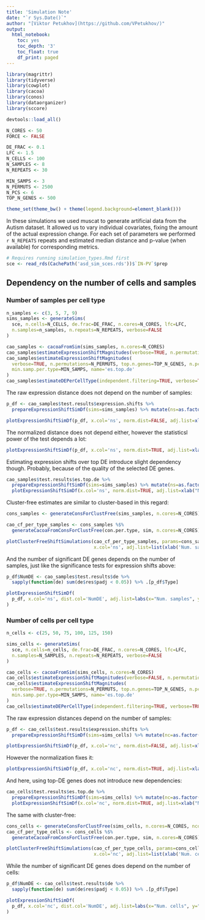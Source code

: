 ```yaml
---
title: 'Simulation Note'
date: "`r Sys.Date()`"
author: "[Viktor Petukhov](https://github.com/VPetukhov/)"
output:
  html_notebook:
    toc: yes
    toc_depth: '3'
    toc_float: true
    df_print: paged
---
```


```r
library(magrittr)
library(tidyverse)
library(cowplot)
library(cacoa)
library(conos)
library(dataorganizer)
library(sccore)

devtools::load_all()

N_CORES <- 50
FORCE <- FALSE

DE_FRAC <- 0.1
LFC <- 1.5
N_CELLS <- 100
N_SAMPLES <- 8
N_REPEATS <- 30

MIN_SAMPS <- 3
N_PERMUTS <- 2500
N_PCS <- 6
TOP_N_GENES <- 500

theme_set(theme_bw() + theme(legend.background=element_blank()))
```

In these simulations we used muscat to generate artificial data from the Autism
dataset. It allowed us to vary individual covariates, fixing the amount of the
actual expression change. For each set of parameters we performed `r N_REPEATS`
repeats and estimated median distance and p-value (when available) for 
corresponding metrics.

```r
# Requires running simulation_types.Rmd first
sce <- read_rds(CachePath('asd_sim_sces.rds'))$`IN-PV`$prep
```

## Dependency on the number of cells and samples

### Number of samples per cell type

```r
n_samples <- c(3, 5, 7, 9)
sims_samples <- generateSims(
  sce, n.cells=N_CELLS, de.frac=DE_FRAC, n.cores=N_CORES, lfc=LFC, 
  n.samples=n_samples, n.repeats=N_REPEATS, verbose=FALSE
)

cao_samples <- cacoaFromSim(sims_samples, n.cores=N_CORES)
cao_samples$estimateExpressionShiftMagnitudes(verbose=TRUE, n.permutations=N_PERMUTS, min.samp.per.type=MIN_SAMPS)
cao_samples$estimateExpressionShiftMagnitudes(
  verbose=TRUE, n.permutations=N_PERMUTS, top.n.genes=TOP_N_GENES, n.pcs=N_PCS, 
  min.samp.per.type=MIN_SAMPS, name='es.top.de'
)
cao_samples$estimateDEPerCellType(independent.filtering=TRUE, verbose=TRUE)
```

The raw expression distance does not depend on the number of samples:

```r
p_df <- cao_samples$test.results$expression.shifts %>% 
  prepareExpressionShiftSimDf(sims=sims_samples) %>% mutate(ns=as.factor(ns)) 

plotExpressionShiftSimDf(p_df, x.col='ns', norm.dist=FALSE, adj.list=xlab("Num. samples"))
```

The normalized distance does not depend either, however the statisticsl power of 
the test depends a lot:

```r
plotExpressionShiftSimDf(p_df, x.col='ns', norm.dist=TRUE, adj.list=xlab("Num. samples"))
```

Estimating expression shifts over top DE introduce slight dependency though. Probably,
because of the quality of the selected DE genes.

```r
cao_samples$test.results$es.top.de %>% 
  prepareExpressionShiftSimDf(sims=sims_samples) %>% mutate(ns=as.factor(ns)) %>% 
  plotExpressionShiftSimDf(x.col='ns', norm.dist=TRUE, adj.list=xlab("Num. samples"))
```

Cluster-free estimates are similar to cluster-based in this regard:

```r
cons_samples <- generateConsForClustFree(sims_samples, n.cores=N_CORES)
```

```r
cao_cf_per_type_samples <- cons_samples %$% 
  generateCacoaFromConsForClustFree(con.per.type, sim, n.cores=N_CORES)
```

```r
plotClusterFreeShiftSimulations(cao_cf_per_type_samples, params=cons_samples$sim$params, 
                                x.col='ns', adj.list=list(xlab('Num. samples')))
```

And the number of significant DE genes depends on the number of samples, just like
the significance tests for expression shifts above:

```r
p_df$NumDE <- cao_samples$test.results$de %>% 
  sapply(function(de) sum(de$res$padj < 0.05)) %>% .[p_df$Type]

plotExpressionShiftSimDf(
  p_df, x.col='ns', dist.col='NumDE', adj.list=labs(x="Num. samples", y="Num. DE genes")
)
```

### Number of cells per cell type

```r
n_cells <- c(25, 50, 75, 100, 125, 150)

sims_cells <- generateSims(
  sce, n.cells=n_cells, de.frac=DE_FRAC, n.cores=N_CORES, lfc=LFC, 
  n.samples=N_SAMPLES, n.repeats=N_REPEATS, verbose=FALSE
)

cao_cells <- cacoaFromSim(sims_cells, n.cores=N_CORES)
cao_cells$estimateExpressionShiftMagnitudes(verbose=FALSE, n.permutations=N_PERMUTS, min.samp.per.type=MIN_SAMPS)
cao_cells$estimateExpressionShiftMagnitudes(
  verbose=TRUE, n.permutations=N_PERMUTS, top.n.genes=TOP_N_GENES, n.pcs=N_PCS, 
  min.samp.per.type=MIN_SAMPS, name='es.top.de'
)
cao_cells$estimateDEPerCellType(independent.filtering=TRUE, verbose=TRUE)
```

The raw expression distances depend on the number of samples:

```r
p_df <- cao_cells$test.results$expression.shifts %>% 
  prepareExpressionShiftSimDf(sims=sims_cells) %>% mutate(nc=as.factor(nc)) 

plotExpressionShiftSimDf(p_df, x.col='nc', norm.dist=FALSE, adj.list=xlab("Num. cells"))
```

However the normalization fixes it:

```r
plotExpressionShiftSimDf(p_df, x.col='nc', norm.dist=TRUE, adj.list=xlab("Num. cells"))
```

And here, using top-DE genes does not introduce new dependencies:

```r
cao_cells$test.results$es.top.de %>% 
  prepareExpressionShiftSimDf(sims=sims_cells) %>% mutate(nc=as.factor(nc)) %>% 
  plotExpressionShiftSimDf(x.col='nc', norm.dist=TRUE, adj.list=xlab("Num. cells"))
```

The same with cluster-free:

```r
cons_cells <- generateConsForClustFree(sims_cells, n.cores=N_CORES, ncomps=15, metric="L2")
cao_cf_per_type_cells <- cons_cells %$% 
  generateCacoaFromConsForClustFree(con.per.type, sim, n.cores=N_CORES)
```

```r
plotClusterFreeShiftSimulations(cao_cf_per_type_cells, params=cons_cells$sim$params, 
                                x.col='nc', adj.list=list(xlab('Num. cells')))
```

While the number of significant DE genes does depend on the number of cells:

```r
p_df$NumDE <- cao_cells$test.results$de %>% 
  sapply(function(de) sum(de$res$padj < 0.05)) %>% .[p_df$Type]

plotExpressionShiftSimDf(
  p_df, x.col='nc', dist.col='NumDE', adj.list=labs(x="Num. cells", y="Num. DE genes")
)
```
